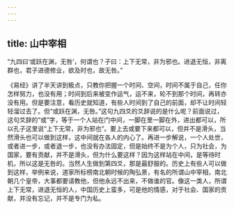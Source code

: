 ```yaml
---
---
---
```

title: 山中宰相
---




“九四曰‘或跃在渊，无咎’，何谓也？子曰：上下无常，非为邪也。进退无恒，非离群也，君子进德修业，欲及时也，故无咎。”

《易经》讲了半天讲到极点，只教你把握一个时间、空间，时间不属于自己，任你怎样努力，也没有用；时间到后来被变作运气，运不来，轮不到那个时间，再转亦没有用。但是要注意，看历史就知道，有些人时间到了自己的前面，却不让时间轻轻溜过去了。但“或跃在渊，无咎。”这句九四爻的爻辞说的是什么呢？前面说过，这句爻辞的“或”字，等于一个人站在门中间，一脚在里一脚在外，进出都可以，所以孔子这里说“上下无常，非为邪也”。要上去或要下来都可以，但并不是滑头，当然滑头也可以做到这样，这中间就在各人的内心了。再进一步解说，一个人处世，或者进一步，或者退一步，也没有办法固定，但是始终不是为个人，只为社会，为国家，要有贡献，并不是滑头，但为什么要这样？因为这样站在中间，是等待时机，所以这是无咎的。当然人生做到第四爻，那是最舒服的。历史上有些人可以做到这样，举例来说，道家所标榜南北朝时候的陶弘景，有名的所谓山中宰相，南北朝几个皇帝，大事都要请教他，但他永远不出来，不做谁的官。像这一类人，所谓上下无常，进退无恒的人，中国历史上蛮多，可是他的情感，对于社会、国家的贡献，并没有忘记，并不是专门为私。
